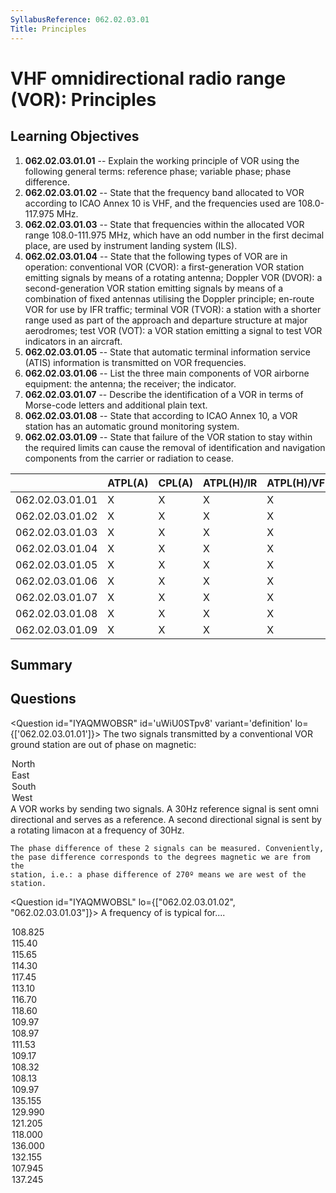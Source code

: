 ```yaml
---
SyllabusReference: 062.02.03.01
Title: Principles
---
```


# VHF omnidirectional radio range (VOR): Principles

## Learning Objectives

1. **062.02.03.01.01** -- Explain the working principle of VOR using the
   following general terms: reference phase; variable phase; phase difference.
2. **062.02.03.01.02** -- State that the frequency band allocated to VOR
   according to ICAO Annex 10 is VHF, and the frequencies used are 108.0-117.975
   MHz.
3. **062.02.03.01.03** -- State that frequencies within the allocated VOR range
   108.0-111.975 MHz, which have an odd number in the first decimal place, are
   used by instrument landing system (ILS).
4. **062.02.03.01.04** -- State that the following types of VOR are in
   operation: conventional VOR (CVOR): a first-generation VOR station emitting
   signals by means of a rotating antenna; Doppler VOR (DVOR): a
   second-generation VOR station emitting signals by means of a combination of
   fixed antennas utilising the Doppler principle; en-route VOR for use by IFR
   traffic; terminal VOR (TVOR): a station with a shorter range used as part of
   the approach and departure structure at major aerodromes; test VOR (VOT): a
   VOR station emitting a signal to test VOR indicators in an aircraft.
5. **062.02.03.01.05** -- State that automatic terminal information service
   (ATIS) information is transmitted on VOR frequencies.
6. **062.02.03.01.06** -- List the three main components of VOR airborne
   equipment: the antenna; the receiver; the indicator.
7. **062.02.03.01.07** -- Describe the identification of a VOR in terms of
   Morse-code letters and additional plain text.
8. **062.02.03.01.08** -- State that according to ICAO Annex 10, a VOR station
   has an automatic ground monitoring system.
9. **062.02.03.01.09** -- State that failure of the VOR station to stay within
   the required limits can cause the removal of identification and navigation
   components from the carrier or radiation to cease.

|                 | ATPL(A) | CPL(A) | ATPL(H)/IR | ATPL(H)/VFR | CPL(H) | IR  | CBIR(A) |
| --------------- | ------- | ------ | ---------- | ----------- | ------ | --- | ------- |
| 062.02.03.01.01 | X       | X      | X          | X           | X      | X   |         |
| 062.02.03.01.02 | X       | X      | X          | X           | X      | X   | X       |
| 062.02.03.01.03 | X       | X      | X          | X           | X      | X   | X       |
| 062.02.03.01.04 | X       | X      | X          | X           | X      | X   | X       |
| 062.02.03.01.05 | X       | X      | X          | X           | X      | X   | X       |
| 062.02.03.01.06 | X       | X      | X          | X           | X      | X   | X       |
| 062.02.03.01.07 | X       | X      | X          | X           | X      | X   | X       |
| 062.02.03.01.08 | X       | X      | X          | X           | X      | X   |         |
| 062.02.03.01.09 | X       | X      | X          | X           | X      | X   | X       |

## Summary

## Questions

<Question id="IYAQMWOBSR" id='uWiU0STpv8' variant='definition' lo={['062.02.03.01.01']}>
  <Text  variant='oneCorrect'>
     The two signals transmitted by a conventional VOR ground station 
     are <Subject /> out of phase on magnetic: 
  </Text>
  <Option id='uWiU0STpv8-1' subject={[["0º'"]]} why='true for 0º.'>North</Option>
  <Option id='uWiU0STpv8-2' subject={[["90º'"]]} why='true for 90º.'>East</Option>
  <Option id='uWiU0STpv8-3' subject={[["180º'"]]} why='true for 180º.'>South</Option>
  <Option id='uWiU0STpv8-4' subject={[["270º'"]]} why='true for 270º.'>West</Option>
  <Explanation>
    A VOR works by sending two signals. A 30Hz reference signal is sent
    omni directional and serves as a reference. A second directional signal 
    is sent by a rotating limacon at a frequency of 30Hz.

    The phase difference of these 2 signals can be measured. Conveniently,
    the pase difference corresponds to the degrees magnetic we are from the
    station, i.e.: a phase difference of 270º means we are west of the station.

  </Explanation>
</Question>

<Question id="IYAQMWOBSL" lo={["062.02.03.01.02", "062.02.03.01.03"]}>
  <Text variant="oneCorrect">
    A frequency of <Subject /> is typical for....
  </Text>
  <Option
    subject={[["En-route VOR"]]}
    why="Between 108.0-117.975, and not between 108.0-111.975 with an odd number in the first decimal digit"
  >
    108.825
  </Option>
  <Option
    subject={[["En-route VOR"]]}
    why="Between 108.0-117.975, and not between 108.0-111.975 with an odd number in the first decimal digit"
  >
    115.40
  </Option>
  <Option
    subject={[["En-route VOR"]]}
    why="Between 108.0-117.975, and not between 108.0-111.975 with an odd number in the first decimal digit"
  >
    115.65
  </Option>
  <Option
    subject={[["En-route VOR"]]}
    why="Between 108.0-117.975, and not between 108.0-111.975 with an odd number in the first decimal digit"
  >
    114.30
  </Option>
  <Option
    subject={[["En-route VOR"]]}
    why="Between 108.0-117.975, and not between 108.0-111.975 with an odd number in the first decimal digit"
  >
    117.45
  </Option>
  <Option
    subject={[["En-route VOR"]]}
    why="Between 108.0-117.975, and not between 108.0-111.975 with an odd number in the first decimal digit"
  >
    113.10
  </Option>
  <Option
    subject={[["En-route VOR"]]}
    why="Between 108.0-117.975, and not between 108.0-111.975 with an odd number in the first decimal digit"
  >
    116.70
  </Option>
  <Option
    subject={[["En-route VOR"]]}
    why="Between 108.0-117.975, and not between 108.0-111.975 with an odd number in the first decimal digit"
  >
    118.60
  </Option>
  <Option
    subject={[["Approach Control"]]}
    why=" Between 108.0-111.975 with an odd number in the first decimal digit"
  >
    109.97
  </Option>
  <Option
    subject={[["Approach Control"]]}
    why=" Between 108.0-111.975 with an odd number in the first decimal digit"
  >
    108.97
  </Option>
  <Option
    subject={[["Approach Control"]]}
    why=" Between 108.0-111.975 with an odd number in the first decimal digit"
  >
    111.53
  </Option>
  <Option
    subject={[["Approach Control"]]}
    why=" Between 108.0-111.975 with an odd number in the first decimal digit"
  >
    109.17
  </Option>
  <Option
    subject={[["Approach Control"]]}
    why=" Between 108.0-111.975 with an odd number in the first decimal digit"
  >
    108.32
  </Option>
  <Option
    subject={[["Approach Control"]]}
    why=" Between 108.0-111.975 with an odd number in the first decimal digit"
  >
    108.13
  </Option>
  <Option
    subject={[["Approach Control"]]}
    why=" Between 108.0-111.975 with an odd number in the first decimal digit"
  >
    109.97
  </Option>
  <Option subject={[["VHF communications"]]} why="Between 118-136">
    135.155
  </Option>
  <Option subject={[["VHF communications"]]} why="Between 118-136">
    129.990
  </Option>
  <Option subject={[["VHF communications"]]} why="Between 118-136">
    121.205
  </Option>
  <Option subject={[["VHF communications"]]} why="Between 118-136">
    118.000
  </Option>
  <Option subject={[["VHF communications"]]} why="Between 118-136">
    136.000
  </Option>
  <Option subject={[["VHF communications"]]} why="Between 118-136">
    132.155
  </Option>
  <Option why="Out the VHF or VOR range">107.945</Option>
  <Option why="Out the VHF or VOR range">137.245</Option>
</Question>
